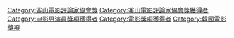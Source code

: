[[Category:釜山電影評論家協會獎‎|Category:釜山電影評論家協會獎‎]]
[[Category:釜山電影評論家協會獎獲得者‎|Category:釜山電影評論家協會獎獲得者‎]]
[[Category:电影男演員獎項獲得者|Category:电影男演員獎項獲得者]]
[[Category:電影獎項獲得者|Category:電影獎項獲得者]]
[[Category:韓國電影獎項|Category:韓國電影獎項]]